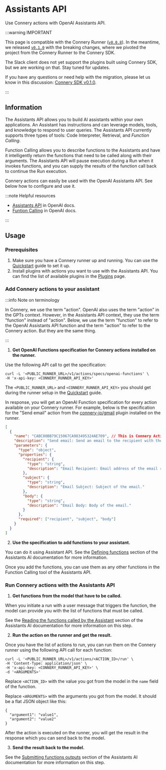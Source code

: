 # Assistants API

Use Connery actions with OpenAI Assistants API.

:::warning IMPORTANT

This page is compatible with the Connery Runner ([`v0.0.8`](https://github.com/connery-io/connery-sdk/releases/tag/v0.0.8)).
In the meantime, we released [`v0.1.0`](https://github.com/connery-io/connery-sdk/releases/tag/v0.1.0) with the breaking changes, where we pivoted the project from the Connery Runner to the Connery SDK.

The Slack client does not yet support the plugins built using Connery SDK, but we are working on that.
Stay tuned for updates.

If you have any questions or need help with the migration, please let us know in this discussion: [Connery SDK v0.1.0](https://github.com/connery-io/connery-sdk/discussions/109).

:::

## Information

The Assistants API allows you to build AI assistants within your own applications.
An Assistant has instructions and can leverage models, tools, and knowledge to respond to user queries.
The Assistants API currently supports three types of tools: Code Interpreter, Retrieval, and _Function Calling_.

Function Calling allows you to describe functions to the Assistants and have it intelligently return the functions that need to be called along with their arguments.
The Assistants API will pause execution during a Run when it invokes functions, and you can supply the results of the function call back to continue the Run execution.

Connery actions can easily be used with the OpenAI Assistants API.
See below how to configure and use it.

:::note Helpful resources

- [Assistants API](https://platform.openai.com/docs/assistants/overview/agents) in OpenAI docs.
- [Funtion Calling](https://platform.openai.com/docs/assistants/tools/function-calling) in OpenAI docs.

:::

## Usage

### Prerequisites

1. Make sure you have a Connery runner up and running.
   You can use the [Quickstart](/docs/quickstart/) guide to set it up.
2. Install plugins with actions you want to use with the Assistants API.
   You can find the list of available plugins in the [Plugins](/docs/plugins/) page.

### Add Connery actions to your assistant

:::info Note on terminology

In Connery, we use the term "action". OpenAI also uses the term "action" in the GPTs context. However, in the Assistants API context, they use the term "function" instead of "action". Below, we use the term "function" to refer to the OpenAI Assistants API function and the term "action" to refer to the Connery action. But they are the same thing.

:::

1. **Get OpenAI Functions specification for Connery actions installed on the runner.**

Use the following API call to get the specification:

```
curl -L '<PUBLIC_RUNNER_URL>/v1/actions/specs/openai-functions' \
-H 'x-api-key: <CONNERY_RUNNER_API_KEY>'
```

The `<PUBLIC_RUNNER_URL>` and `<CONNERY_RUNNER_API_KEY>` you should get during the runner setup in the [Quickstart](/docs/quickstart/) guide.

In response, you will get an OpenAI Function specification for every action available on your Connery runner.
For example, below is the specification for the "Send email" action from the [connery-io/gmail](https://github.com/connery-io/gmail) plugin installed on the runner.

```json
[
  {
    "name": "CABC80BB79C15067CA983495324AE709", // This is Connery Action ID that you will use later to run the action
    "description": "Send email: Send an email to the recipient with the specified subject and body.",
    "parameters": {
      "type": "object",
      "properties": {
        "recipient": {
          "type": "string",
          "description": "Email Recipient: Email address of the email recipient."
        },
        "subject": {
          "type": "string",
          "description": "Email Subject: Subject of the email."
        },
        "body": {
          "type": "string",
          "description": "Email Body: Body of the email."
        }
      },
      "required": ["recipient", "subject", "body"]
    }
  }
]
```

2. **Use the specification to add functions to your assistant.**

You can do it using Assistant API.
See the [Defining functions](https://platform.openai.com/docs/assistants/tools/defining-functions) section of the Assistants AI documentation for more information.

Once you add the functions, you can use them as any other functions in the Function Calling tool of the Assistants API.

### Run Connery actions with the Assistants API

1. **Get functions from the model that have to be called.**

When you initiate a run with a user message that triggers the function, the model can provide you with the list of functions that must be called.

See the [Reading the functions called by the Assistant](https://platform.openai.com/docs/assistants/tools/reading-the-functions-called-by-the-assistant) section of the Assistants AI documentation for more information on this step.

2. **Run the action on the runner and get the result.**

Once you have the list of actions to run, you can run them on the Connery runner using the following API call for each function:

```
curl -L '<PUBLIC_RUNNER_URL>/v1/actions/<ACTION_ID>/run' \
-H 'Content-Type: application/json' \
-H 'x-api-key: <CONNERY_RUNNER_API_KEY>' \
-d '<ARGUMENTS>'
```

Replace `<ACTION_ID>` with the value you got from the model in the `name` field of the function.

Replace `<ARGUMENTS>` with the arguments you got from the model.
It should be a flat JSON object like this:

```
{
  "argument1": "value1",
  "argument2": "value2"
}
```

After the action is executed on the runner, you will get the result in the response which you can send back to the model.

3. **Send the result back to the model.**

See the [Submitting functions outputs](https://platform.openai.com/docs/assistants/tools/submitting-functions-outputs) section of the Assistants AI documentation for more information on this step.
